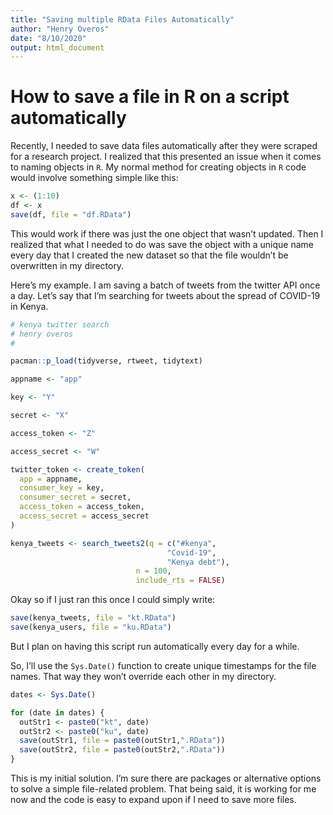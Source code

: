 ---
title: "Saving multiple RData Files Automatically"
author: "Henry Overos"
date: "8/10/2020"
output: html_document
---
# How to save a file in R on a script automatically

Recently, I needed to save data files automatically after they were scraped for a research project. I realized that this presented an issue when it comes to naming objects in `R`. My normal method for creating objects in `R` code would involve something simple like this:

```{r, eval=FALSE}
x <- (1:10)
df <- x
save(df, file = "df.RData")
```

This would work if there was just the one object that wasn't updated. Then I realized that what I needed to do was save the object with a unique name every day that I created the new dataset so that the file wouldn't be overwritten in my directory.

Here's my example. I am saving a batch of tweets from the twitter API once a day. Let's say that I'm searching for tweets about the spread of COVID-19 in Kenya.

```{R eval = F}
# kenya twitter search
# henry overos
# 

pacman::p_load(tidyverse, rtweet, tidytext)

appname <- "app"

key <- "Y"

secret <- "X"

access_token <- "Z"

access_secret <- "W"

twitter_token <- create_token(
  app = appname,
  consumer_key = key,
  consumer_secret = secret,
  access_token = access_token,
  access_secret = access_secret
)

kenya_tweets <- search_tweets2(q = c("#kenya",
                                   "Covid-19",
                                   "Kenya debt"),
                            n = 100,
                            include_rts = FALSE)
```

Okay so if I just ran this once I could simply write:

```{r, eval=F}
save(kenya_tweets, file = "kt.RData")
save(kenya_users, file = "ku.RData")
```

But I plan on having this script run automatically every day for a while.

So, I'll use the `Sys.Date()` function to create unique timestamps for the file names. That way they won't override each other in my directory.

```{r eval=F}

dates <- Sys.Date() 

for (date in dates) {
  outStr1 <- paste0("kt", date)
  outStr2 <- paste0("ku", date)
  save(outStr1, file = paste0(outStr1,".RData"))
  save(outStr2, file = paste0(outStr2,".RData"))
}
```

This is my initial solution. I'm sure there are packages or alternative options to solve a simple file-related problem. That being said, it is working for me now and the code is easy to expand upon if I need to save more files.